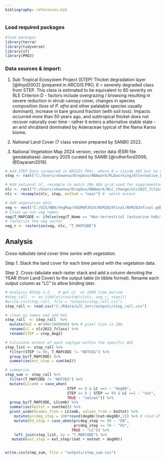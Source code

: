 ```yaml
---
bibliography: references.bib
---
```


### Load required packages

```r
#load packages   
library(terra)  
library(tidyverse) 
library(sf) 
library(PROJ) 
```

### Data sources & import:

1.  Sub Tropical Ecosystem Project (STEP) Thicket degradation layer [@lloyd2002] (prepared in ARCGIS PRO, 8 = severely degraded class from STEP. This class is estimated to be equivalent to 80 severity on RLE Criterion D - factors include overgrazing / browsing resulting in severe reduction in shrub canopy cover, changes in species composition (loss of *P. afra* and other palatable species usually dominant), increase in bare ground fraction (with soil loss). Impacts occurred more than 50 years ago, and subtropical thicket does not recover naturally over time - rather it enters a alternative stable state - an arid shrubland dominated by Asteraceae typical of the Nama Karoo biome.

2.  National Land Cover (7 class version prepared by SANBI) 2022.

3.  National Vegetation Map 2024 version, vector data (ESRI file geodatabase) January 2025 curated by SANBI [@rutherford2006; @Dayaram2019].

```r
# Add STEP Data (prepared in ARCGIS PRO), where 0 = inside AOI but no value assigned, 8 = severely degraded 80%). 
step <- rast("C:/Users/skownoa/Dropbox/NBAwork/RLEworking/Alternative_LC_DEG/step_deg2.tif")

# Add national LC, resample to match 20m AEA grid used for supplementary analysis
nlc <- rast("C:/Users/skownoa/Dropbox/NBAwork/NLC_change/nlc2022_7class.tif" )
nlc <- resample(nlc, step, method = "near") #  match extent 

# Add vegetation data  
veg <- vect("C:/GIS/NBA/VegMap/VEGMAP2024/NVM2024final/NVM2024final.gdb", "NVM2024Final_IEM5_12_07012025")  
# Clean up non veg names 
veg$T_MAPCODE <- ifelse(veg$T_Name == "Non-terrestrial (estuarine habitat)" | veg$T_Name == "Non-terrestrial (Aquatic)", "NOTVEG", veg$T_MAPCODE)   
# rasterise the veg vector 
veg_r <- rasterize(veg, nlc, "T_MAPCODE")  
```

## Analysis

*Cross-tabulate land cover time series with vegetation.*

Step 1. Stack the land cover for each time period with the vegetation data.

Step 2. Cross-tabulate each raster stack and add a column denoting the YEAR (from Land Cover) to the output table (in tibble format). Rename each output column as "LC" to allow binding later.

```r
# Analysis #Step 1-2.   # get LC  at 1990 time period 
#step_rall  <- as_tibble(crosstab(c(nlc, veg_r, step)))   
#write.csv(step_rall, file = "outputs/step_rall.csv")
step_rall <- read.csv("C:/Rdata/LCC_terr/outputs/step_rall.csv")

# clean up names and add km2
step_rall  <- step_rall  %>%    
  mutate(km2 = n*400/1000000) %>% # pixel size is 20m
  rename(LC = nlc2022_7class) %>%
  rename(STEP = step_deg2)

# Calculate extent of each vegtype within the specific AOI 
step_list <- step_rall %>%
  filter(STEP != 99, T_MAPCODE != "NOTVEG") %>%
  group_by(T_MAPCODE) %>%
  summarise(ext_step = sum(km2))

# summarise 
step_sum <- step_rall %>%
  filter(T_MAPCODE != "NOTVEG") %>%
  mutate(LCcomb = case_when(
                            STEP == 8 & LC ==1 ~ "deg80",
                            STEP == 0 | STEP == 99 & LC ==1 ~ "nat",
                            TRUE ~ "notnat")) %>%
  group_by(T_MAPCODE, LCcomb) %>%
  summarise(km2tot = sum(km2)) %>%
  pivot_wider(names_from = LCcomb, values_from = km2tot) %>%
    mutate(prcdeg_step = 100*round(deg80/(nat+deg80),2)) %>% # cond of remnants (D1)
    mutate(D3_step = case_when(prcdeg_step >= 90 ~ "EN",
                               prcdeg_step >= 70 ~ "VU",
                              TRUE ~ "LC")) %>%
    left_join(step_list, by = "T_MAPCODE") %>%
   mutate(ext_step = ext_step/(nat + notnat + deg80))


write.csv(step_sum, file = "outputs/step_sum.csv")
  
```
